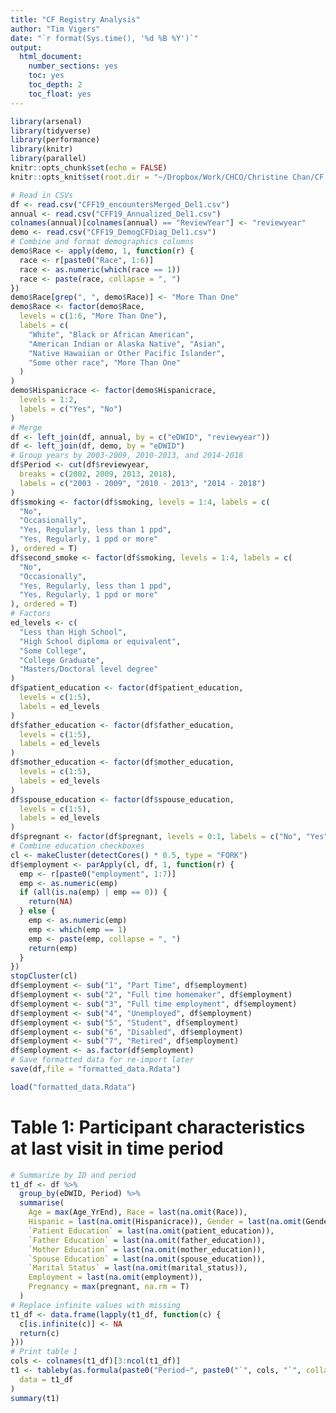 ```yaml
---
title: "CF Registry Analysis"
author: "Tim Vigers"
date: "`r format(Sys.time(), '%d %B %Y')`"
output:
  html_document:
    number_sections: yes
    toc: yes
    toc_depth: 2
    toc_float: yes
---
```


```r
library(arsenal)
library(tidyverse)
library(performance)
library(knitr)
library(parallel)
knitr::opts_chunk$set(echo = FALSE)
knitr::opts_knit$set(root.dir = "~/Dropbox/Work/CHCO/Christine Chan/CF registry data")
```

```r
# Read in CSVs
df <- read.csv("CFF19_encountersMerged_Del1.csv")
annual <- read.csv("CFF19_Annualized_Del1.csv")
colnames(annual)[colnames(annual) == "ReviewYear"] <- "reviewyear"
demo <- read.csv("CFF19_DemogCFDiag_Del1.csv")
# Combine and format demographics columns
demo$Race <- apply(demo, 1, function(r) {
  race <- r[paste0("Race", 1:6)]
  race <- as.numeric(which(race == 1))
  race <- paste(race, collapse = ", ")
})
demo$Race[grep(", ", demo$Race)] <- "More Than One"
demo$Race <- factor(demo$Race,
  levels = c(1:6, "More Than One"),
  labels = c(
    "White", "Black or African American",
    "American Indian or Alaska Native", "Asian",
    "Native Hawaiian or Other Pacific Islander",
    "Some other race", "More Than One"
  )
)
demo$Hispanicrace <- factor(demo$Hispanicrace,
  levels = 1:2,
  labels = c("Yes", "No")
)
# Merge
df <- left_join(df, annual, by = c("eDWID", "reviewyear"))
df <- left_join(df, demo, by = "eDWID")
# Group years by 2003-2009, 2010-2013, and 2014-2018
df$Period <- cut(df$reviewyear,
  breaks = c(2002, 2009, 2013, 2018),
  labels = c("2003 - 2009", "2010 - 2013", "2014 - 2018")
)
df$smoking <- factor(df$smoking, levels = 1:4, labels = c(
  "No",
  "Occasionally",
  "Yes, Regularly, less than 1 ppd",
  "Yes, Regularly, 1 ppd or more"
), ordered = T)
df$second_smoke <- factor(df$smoking, levels = 1:4, labels = c(
  "No",
  "Occasionally",
  "Yes, Regularly, less than 1 ppd",
  "Yes, Regularly, 1 ppd or more"
), ordered = T)
# Factors
ed_levels <- c(
  "Less than High School",
  "High School diploma or equivalent",
  "Some College",
  "College Graduate",
  "Masters/Doctoral level degree"
)
df$patient_education <- factor(df$patient_education,
  levels = c(1:5),
  labels = ed_levels
)
df$father_education <- factor(df$father_education,
  levels = c(1:5),
  labels = ed_levels
)
df$mother_education <- factor(df$mother_education,
  levels = c(1:5),
  labels = ed_levels
)
df$spouse_education <- factor(df$spouse_education,
  levels = c(1:5),
  labels = ed_levels
)
df$pregnant <- factor(df$pregnant, levels = 0:1, labels = c("No", "Yes"), ordered = T)
# Combine education checkboxes
cl <- makeCluster(detectCores() * 0.5, type = "FORK")
df$employment <- parApply(cl, df, 1, function(r) {
  emp <- r[paste0("employment", 1:7)]
  emp <- as.numeric(emp)
  if (all(is.na(emp) | emp == 0)) {
    return(NA)
  } else {
    emp <- as.numeric(emp)
    emp <- which(emp == 1)
    emp <- paste(emp, collapse = ", ")
    return(emp)
  }
})
stopCluster(cl)
df$employment <- sub("1", "Part Time", df$employment)
df$employment <- sub("2", "Full time homemaker", df$employment)
df$employment <- sub("3", "Full time employment", df$employment)
df$employment <- sub("4", "Unemployed", df$employment)
df$employment <- sub("5", "Student", df$employment)
df$employment <- sub("6", "Disabled", df$employment)
df$employment <- sub("7", "Retired", df$employment)
df$employment <- as.factor(df$employment)
# Save formatted data for re-import later
save(df,file = "formatted_data.Rdata")
```

```r
load("formatted_data.Rdata")
```

# Table 1: Participant characteristics at last visit in time period

```r
# Summarize by ID and period
t1_df <- df %>%
  group_by(eDWID, Period) %>%
  summarise(
    Age = max(Age_YrEnd), Race = last(na.omit(Race)),
    Hispanic = last(na.omit(Hispanicrace)), Gender = last(na.omit(Gender)),
    `Patient Education` = last(na.omit(patient_education)),
    `Father Education` = last(na.omit(father_education)),
    `Mother Education` = last(na.omit(mother_education)),
    `Spouse Education` = last(na.omit(spouse_education)),
    `Marital Status` = last(na.omit(marital_status)),
    Employment = last(na.omit(employment)),
    Pregnancy = max(pregnant, na.rm = T)
  )
# Replace infinite values with missing
t1_df <- data.frame(lapply(t1_df, function(c) {
  c[is.infinite(c)] <- NA
  return(c)
}))
# Print table 1
cols <- colnames(t1_df)[3:ncol(t1_df)]
t1 <- tableby(as.formula(paste0("Period~", paste0("`", cols, "`", collapse = "+"))),
  data = t1_df
)
summary(t1)
```
